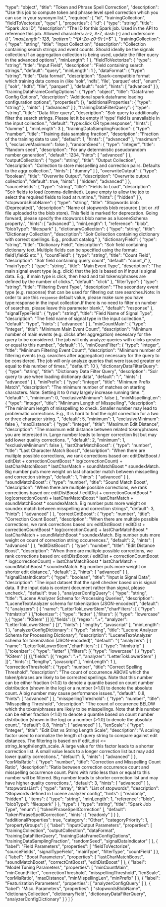   "type": "object",
  "title": "Token and Phrase Spell Correction",
  "description": "Use this job to compute token and phrase level spell correction which you can use in your synonym list.",
  "required": [
    "id",
    "trainingCollection",
    "fieldToVectorize",
    "type"
  ],
  "properties": {
    "id": {
      "type": "string",
      "title": "Spark Job ID",
      "description": "The ID for this Spark job. Used in the API to reference this job. Allowed characters: a-z, A-Z, dash (-) and underscore (_)",
      "maxLength": 128,
      "pattern": "^[A-Za-z0-9_\\-]+$"
    },
    "trainingCollection": {
      "type": "string",
      "title": "Input Collection",
      "description": "Collection containing search strings and event counts. Should ideally be the signals collection.If an aggregation collection is being used, update the filter query in the advanced options",
      "minLength": 1
    },
    "fieldToVectorize": {
      "type": "string",
      "title": "Input Field",
      "description": "Field containing search strings.",
      "default": "query",
      "minLength": 1
    },
    "dataFormat": {
      "type": "string",
      "title": "Data format",
      "description": "Spark-compatible format which training data comes in (like 'solr', 'hdfs', 'file', 'parquet' etc)",
      "enum": [
        "solr",
        "hdfs",
        "file",
        "parquet"
      ],
      "default": "solr",
      "hints": [
        "advanced"
      ]
    },
    "trainingDataFrameConfigOptions": {
      "type": "object",
      "title": "Dataframe Config Options",
      "description": "Additional spark dataframe loading configuration options",
      "properties": {},
      "additionalProperties": {
        "type": "string"
      },
      "hints": [
        "advanced"
      ]
    },
    "trainingDataFilterQuery": {
      "type": "string",
      "title": "Data filter query",
      "description": "Solr query to additionally filter the search strings. Please let it be empty if 'type' field is unavailable in the input collection.",
      "default": "type:click OR type:response",
      "hints": [
        "dummy"
      ],
      "minLength": 3
    },
    "trainingDataSamplingFraction": {
      "type": "number",
      "title": "Training data sampling fraction",
      "description": "Fraction of the training data to use",
      "default": 1,
      "hints": [
        "advanced"
      ],
      "maximum": 1,
      "exclusiveMaximum": false
    },
    "randomSeed": {
      "type": "integer",
      "title": "Random seed",
      "description": "For any deterministic pseudorandom number generation",
      "default": 1234,
      "hints": [
        "advanced"
      ]
    },
    "outputCollection": {
      "type": "string",
      "title": "Output Collection",
      "description": "Collection to store misspelling and correction pairs. Defaults to the aggr collection.",
      "hints": [
        "dummy"
      ]
    },
    "overwriteOutput": {
      "type": "boolean",
      "title": "Overwrite Output",
      "description": "Overwrite output collection",
      "default": true,
      "hints": [
        "hidden",
        "advanced"
      ]
    },
    "sourceFields": {
      "type": "string",
      "title": "Fields to Load",
      "description": "Solr fields to load (comma-delimited). Leave empty to allow the job to select the required fields to load at runtime.",
      "hints": [
        "hidden"
      ]
    },
    "stopwordsBlobName": {
      "type": "string",
      "title": "Stopwords blob (Deprecated)",
      "description": "Name of stopwords blob resource (.txt or .rtf file uploaded to the blob store). This field is marked for deprecation. Going forward, please specify the stopwords blob name as a luceneSchema property.",
      "hints": [
        "advanced"
      ],
      "minLength": 1,
      "reference": "blob",
      "blobType": "file:spark"
    },
    "dictionaryCollection": {
      "type": "string",
      "title": "Dictionary Collection",
      "description": "Solr Collection containing dictionary with correct spellings. E.g., product catalog."
    },
    "dictionaryField": {
      "type": "string",
      "title": "Dictionary Field",
      "description": "Solr field containing dictionary text. Multiple fields can be specified using the format: field1,field2 etc."
    },
    "countField": {
      "type": "string",
      "title": "Count Field",
      "description": "Solr field containing query count",
      "default": "count_i"
    },
    "mainType": {
      "type": "string",
      "title": "Main Event Type",
      "description": "The main signal event type (e.g. click) that the job is based on if input is signal data. E.g., if main type is click, then head and tail tokens/phrases are defined by the number of clicks.",
      "default": "click"
    },
    "filterType": {
      "type": "string",
      "title": "Filtering Event Type",
      "description": "The secondary event type (e.g. response) that can be used for filtering out rare searches.Note: In order to use this `response` default value, please make sure you have type:response in the input collection.If there is no need to filter on number of searches, please leave this parameter blank.",
      "default": "response"
    },
    "signalTypeField": {
      "type": "string",
      "title": "Field Name of Signal Type",
      "description": "The field name of signal type in the input collection.",
      "default": "type",
      "hints": [
        "advanced"
      ]
    },
    "minCountMain": {
      "type": "integer",
      "title": "Minimum Main Event Count",
      "description": "Minimum number of main events (e.g. clicks after aggregation) necessary for the query to be considered. The job will only analyze queries with clicks greater or equal to this number.",
      "default": 1
    },
    "minCountFilter": {
      "type": "integer",
      "title": "Minimum Filtering Event Count",
      "description": "Minimum number of filtering events (e.g. searches after aggregation) necessary for the query to be considered. The job will only analyze queries that were issued greater or equal to this number of times.",
      "default": 10
    },
    "dictionaryDataFilterQuery": {
      "type": "string",
      "title": "Dictionary Data Filter Query",
      "description": "Solr query to use when loading dictionary data",
      "default": "*:*",
      "hints": [
        "advanced"
      ]
    },
    "minPrefix": {
      "type": "integer",
      "title": "Minimum Prefix Match",
      "description": "The minimum number of matches on starting characters. Note: Setting it to 0 may largely increase running time. ",
      "default": 1,
      "minimum": 0,
      "exclusiveMinimum": false
    },
    "minMispellingLen": {
      "type": "integer",
      "title": "Minimum Length of Misspelling",
      "description": "The minimum length of misspelling to check. Smaller number may lead to problematic corrections. E.g., It is hard to find the right correction for a two or three character string. ",
      "default": 5,
      "minimum": 1,
      "exclusiveMinimum": false
    },
    "maxDistance": {
      "type": "integer",
      "title": "Maximum Edit Distance",
      "description": "The maximum edit distance between related token/phrases you are interested in. Large number leads to longer correction list but may add lower quality corrections. ",
      "default": 2,
      "minimum": 1,
      "exclusiveMinimum": false
    },
    "lastCharMatchBoost": {
      "type": "number",
      "title": "Last Character Match Boost",
      "description": "When there are multiple possible corrections, we rank corrections based on: editDistBoost / editDist + correctionCountBoost * log(correctionCount) + lastCharMatchBoost * lastCharMatch + soundMatchBoost * soundexMatch. Big number puts more weight on last character match between misspelling and correction strings",
      "default": 1,
      "hints": [
        "advanced"
      ]
    },
    "soundMatchBoost": {
      "type": "number",
      "title": "Sound Match Boost",
      "description": "When there are multiple possible corrections, we rank corrections based on: editDistBoost / editDist + correctionCountBoost * log(correctionCount) + lastCharMatchBoost * lastCharMatch + soundMatchBoost * soundexMatch. Big number puts more weight on soundex match between misspelling and correction strings",
      "default": 3,
      "hints": [
        "advanced"
      ]
    },
    "correctCntBoost": {
      "type": "number",
      "title": "Correction Count Boost",
      "description": "When there are multiple possible corrections, we rank corrections based on: editDistBoost / editDist + correctionCountBoost * log(correctionCount) + lastCharMatchBoost * lastCharMatch + soundMatchBoost * soundexMatch. Big number puts more weight on count of correction string occurrences.",
      "default": 2,
      "hints": [
        "advanced"
      ]
    },
    "editDistBoost": {
      "type": "number",
      "title": "Edit Distance Boost",
      "description": "When there are multiple possible corrections, we rank corrections based on: editDistBoost / editDist + correctionCountBoost * log(correctionCount) + lastCharMatchBoost * lastCharMatch + soundMatchBoost * soundexMatch. Big number puts more weight on shorter edit distance.",
      "default": 2,
      "hints": [
        "advanced"
      ]
    },
    "signalDataIndicator": {
      "type": "boolean",
      "title": "Input is Signal Data",
      "description": "The input dataset that the spell checker based on is signal data. If the input data is content document rather than signal, please uncheck.",
      "default": true
    },
    "analyzerConfigQuery": {
      "type": "string",
      "title": "Lucene Analyzer Schema for Processing Queries",
      "description": "LuceneTextAnalyzer schema for tokenization (JSON-encoded)",
      "default": "{ \"analyzers\": [ { \"name\": \"LetterTokLowerStem\",\"charFilters\": [ { \"type\": \"htmlstrip\" } ],\"tokenizer\": { \"type\": \"letter\" },\"filters\": [{ \"type\": \"lowercase\" },{ \"type\": \"KStem\" }] }],\"fields\": [{ \"regex\": \".+\", \"analyzer\": \"LetterTokLowerStem\" } ]}",
      "hints": [
        "lengthy",
        "javascript"
      ],
      "minLength": 1
    },
    "analyzerConfigDictionary": {
      "type": "string",
      "title": "Lucene Analyzer Schema for Processing Dictionary",
      "description": "LuceneTextAnalyzer schema for tokenization (JSON-encoded)",
      "default": "{ \"analyzers\": [ { \"name\": \"LetterTokLowerStem\",\"charFilters\": [ { \"type\": \"htmlstrip\" } ],\"tokenizer\": { \"type\": \"letter\" },\"filters\": [{ \"type\": \"lowercase\" },{ \"type\": \"KStem\" }] }],\"fields\": [{ \"regex\": \".+\", \"analyzer\": \"LetterTokLowerStem\" } ]}",
      "hints": [
        "lengthy",
        "javascript"
      ],
      "minLength": 1
    },
    "correctionThreshold": {
      "type": "number",
      "title": "Correct Spelling Threshold",
      "description": "The count of occurrence ABOVE which the token/phrases are likely to be corrected spellings. Note that this number can be either fraction (<1.0) to denote a quantile based on count number distribution (shown in the log) or a number (>1.0) to denote the absolute count. A big number may cause performance issues.",
      "default": 0.8,
      "hints": [
        "advanced"
      ]
    },
    "misspellingThreshold": {
      "type": "number",
      "title": "Misspelling Threshold",
      "description": "The count of occurrence BELOW which the token/phrases are likely to be misspellings. Note that this number can be either fraction (<1.0) to denote a quantile based on count number distribution (shown in the log) or a number (>1.0) to denote the absolute count.",
      "default": 0.8,
      "hints": [
        "advanced"
      ]
    },
    "lenScale": {
      "type": "integer",
      "title": "Edit Dist vs String Length Scale",
      "description": "A scaling factor used to normalize the length of query string to compare against edit distances. The filtering is based on if edit_dist <= string_length/length_scale. A large value for this factor leads to a shorter correction list. A small value leads to a longer correction list but may add lower quality corrections.",
      "default": 5,
      "hints": [
        "advanced"
      ]
    },
    "corMisRatio": {
      "type": "number",
      "title": "Correction and Misspelling Count Ratio",
      "description": "Ratio between correction occurrence count and misspelling occurrence count. Pairs with ratio less than or equal to this number will be filtered. Big number leads to shorter correction list and may have higher quality corrections.",
      "default": 3,
      "hints": [
        "advanced"
      ]
    },
    "stopwordsList": {
      "type": "array",
      "title": "List of stopwords",
      "description": "Stopwords defined in Lucene analyzer config",
      "hints": [
        "readonly",
        "hidden"
      ],
      "items": {
        "type": "string",
        "minLength": 1,
        "reference": "blob",
        "blobType": "file:spark"
      }
    },
    "type": {
      "type": "string",
      "title": "Spark Job Type",
      "enum": [
        "tokenPhraseSpellCorrection"
      ],
      "default": "tokenPhraseSpellCorrection",
      "hints": [
        "readonly"
      ]
    }
  },
  "additionalProperties": true,
  "category": "Other",
  "categoryPriority": 1,
  "propertyGroups": [
    {
      "label": "Input/Output Parameters",
      "properties": [
        "trainingCollection",
        "outputCollection",
        "dataFormat",
        "trainingDataFilterQuery",
        "trainingDataFrameConfigOptions",
        "trainingDataSamplingFraction",
        "randomSeed",
        "signalDataIndicator"
      ]
    },
    {
      "label": "Field Parameters",
      "properties": [
        "fieldToVectorize",
        "sourceFields",
        "signalTypeField",
        "mainType",
        "filterType",
        "countField"
      ]
    },
    {
      "label": "Boost Parameters",
      "properties": [
        "lastCharMatchBoost",
        "soundMatchBoost",
        "correctCntBoost",
        "editDistBoost"
      ]
    },
    {
      "label": "Model Tuning Parameters",
      "properties": [
        "minCountMain",
        "minCountFilter",
        "correctionThreshold",
        "misspellingThreshold",
        "lenScale",
        "corMisRatio",
        "maxDistance",
        "minMispellingLen",
        "minPrefix"
      ]
    },
    {
      "label": "Featurization Parameters",
      "properties": [
        "analyzerConfigQuery"
      ]
    },
    {
      "label": "Misc. Parameters",
      "properties": [
        "stopwordsBlobName",
        "dictionaryCollection",
        "dictionaryField",
        "dictionaryDataFilterQuery",
        "analyzerConfigDictionary"
      ]
    }
  ]
}
